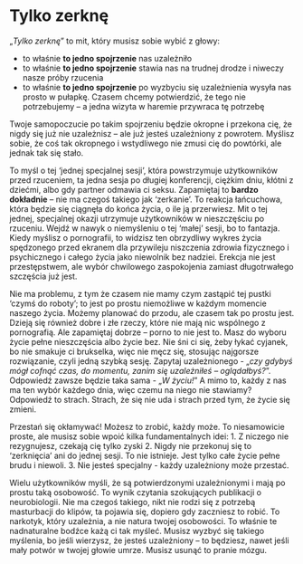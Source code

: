 # Tylko zerknę

„*Tylko zerknę*” to mit, który musisz sobie wybić z głowy:

- to właśnie **to jedno spojrzenie** nas uzależniło
- to właśnie **to jedno spojrzenie** stawia nas na trudnej drodze i niweczy nasze próby rzucenia
- to właśnie **to jedno spojrzenie** po wyzbyciu się uzależnienia wysyła nas prosto w pułapkę. Czasem chcemy potwierdzić, że tego nie potrzebujemy – a jedna wizyta w haremie przywraca tę potrzebę

Twoje samopoczucie po takim spojrzeniu będzie okropne i przekona cię, że nigdy się już nie uzależnisz – ale już jesteś uzależniony z powrotem. Myślisz sobie, że coś tak okropnego i wstydliwego nie zmusi cię do powtórki, ale jednak tak się stało.

To myśl o tej 'jednej specjalnej sesji', która powstrzymuje użytkowników przed rzuceniem, ta jedna sesja po długiej konferencji, ciężkim dniu, kłótni z dziećmi, albo gdy partner odmawia ci seksu. Zapamiętaj to **bardzo dokładnie** – nie ma czegoś takiego jak 'zerkanie'. To reakcja łańcuchowa, która będzie się ciągnęła do końca życia, o ile ją przerwiesz. Mit o tej jednej, specjalnej okazji utrzymuje użytkowników w nieszczęściu po rzuceniu. Wejdź w nawyk o niemyśleniu o tej 'małej' sesji, bo to fantazja. Kiedy myślisz o pornografii, to widzisz ten obrzydliwy wykres życia spędzonego przed ekranem dla przywileju niszczenia zdrowia fizycznego i psychicznego i całego życia jako niewolnik bez nadziei. Erekcja nie jest przestępstwem, ale wybór chwilowego zaspokojenia zamiast długotrwałego szczęścia już jest.

Nie ma problemu, z tym że czasem nie mamy czym zastąpić tej pustki 'czymś do roboty'; to jest po prostu niemożliwe w każdym momencie naszego życia. Możemy planować do przodu, ale czasem tak po prostu jest. Dzieją się również dobre i złe rzeczy, które nie mają nic wspólnego z pornografią. Ale zapamiętaj dobrze – porno to nie jest to. Masz do wyboru życie pełne nieszczęścia albo życie bez. Nie śni ci się, żeby łykać cyjanek, bo nie smakuje ci brukselka, więc nie męcz się, stosując najgorsze rozwiązanie, czyli jedną szybką sesję. Zapytaj uzależnionego - „*czy gdybyś mógł cofnąć czas, do momentu, zanim się uzależniłeś – oglądałbyś?*”. Odpowiedź zawsze będzie taka sama - „*W życiu!*” A mimo to, każdy z nas ma ten wybór każdego dnia, więc czemu na niego nie stawiamy? Odpowiedź to strach. Strach, że się nie uda i strach przed tym, że życie się zmieni.

Przestań się okłamywać! Możesz to zrobić, każdy może. To niesamowicie proste, ale musisz sobie wpoić kilka fundamentalnych idei:
1. Z niczego nie rezygnujesz, czekają cię tylko zyski
2. Nigdy nie przekonuj się to 'zerknięcia' ani do jednej sesji. To nie istnieje. Jest tylko całe życie pełne brudu i niewoli.
3. Nie jesteś specjalny - każdy uzależniony może przestać.

Wielu użytkowników myśli, że są potwierdzonymi uzależnionymi i mają po prostu taką osobowość. To wynik czytania szokujących publikacji o neurobiologii. Nie ma czegoś takiego, nikt nie rodzi się z potrzebą masturbacji do klipów, ta pojawia się, dopiero gdy zaczniesz to robić. To narkotyk, który uzależnia, a nie natura twojej osobowości. To właśnie te nadnaturalne bodźce każą ci tak myśleć. Musisz wyzbyć się takiego myślenia, bo jeśli wierzysz, że jesteś uzależniony – to będziesz, nawet jeśli mały potwór w twojej głowie umrze. Musisz usunąć to pranie mózgu.